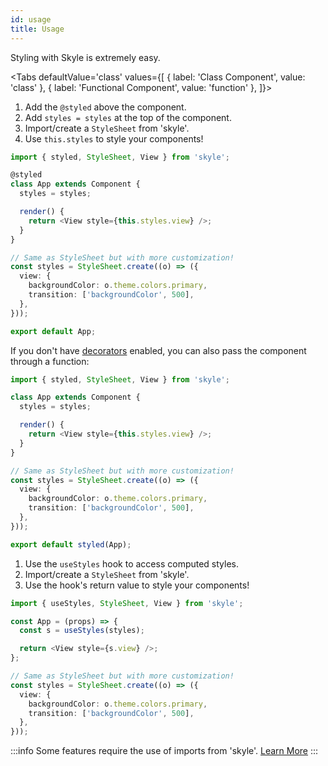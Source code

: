 ```yaml
---
id: usage
title: Usage
---
```



Styling with Skyle is extremely easy.

<Tabs
  defaultValue='class'
  values={[
    { label: 'Class Component', value: 'class' },
    { label: 'Functional Component', value: 'function' },
  ]}>
  <TabItem value='class'>

1. Add the `@styled` above the component.
2. Add `styles = styles` at the top of the component.
3. Import/create a `StyleSheet` from 'skyle'.
4. Use `this.styles` to style your components!

```ts
import { styled, StyleSheet, View } from 'skyle';

@styled
class App extends Component {
  styles = styles;

  render() {
    return <View style={this.styles.view} />;
  }
}

// Same as StyleSheet but with more customization!
const styles = StyleSheet.create((o) => ({
  view: {
    backgroundColor: o.theme.colors.primary,
    transition: ['backgroundColor', 500],
  },
}));

export default App;
```

If you don't have [decorators](/docs/get-started#enabling-decorators) enabled, you can also pass the component through a function:

```ts {19}
import { styled, StyleSheet, View } from 'skyle';

class App extends Component {
  styles = styles;

  render() {
    return <View style={this.styles.view} />;
  }
}

// Same as StyleSheet but with more customization!
const styles = StyleSheet.create((o) => ({
  view: {
    backgroundColor: o.theme.colors.primary,
    transition: ['backgroundColor', 500],
  },
}));

export default styled(App);
```

  </TabItem>
  <TabItem value='function'>

1. Use the `useStyles` hook to access computed styles.
2. Import/create a `StyleSheet` from 'skyle'.
3. Use the hook's return value to style your components!

```ts
import { useStyles, StyleSheet, View } from 'skyle';

const App = (props) => {
  const s = useStyles(styles);

  return <View style={s.view} />;
};

// Same as StyleSheet but with more customization!
const styles = StyleSheet.create((o) => ({
  view: {
    backgroundColor: o.theme.colors.primary,
    transition: ['backgroundColor', 500],
  },
}));
```

  </TabItem>
</Tabs>

:::info
Some features require the use of imports from 'skyle'. [Learn More](/docs/components)
:::
